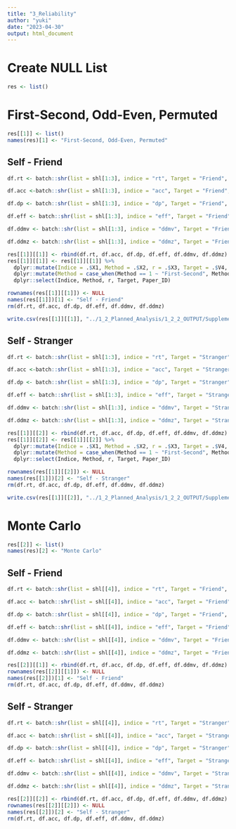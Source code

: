 ```yaml
---
title: "3_Reliability"
author: "yuki"
date: "2023-04-30"
output: html_document
---
```

# Create NULL List
```r
res <- list()
```

# First-Second, Odd-Even, Permuted
```r
res[[1]] <- list()
names(res)[1] <- "First-Second, Odd-Even, Permuted"
```

## Self - Friend
```r
df.rt <- batch::shr(list = shl[1:3], indice = "rt", Target = "Friend", Paper_ID = "Simulated", mc = FALSE, nc = NULL)

df.acc <-batch::shr(list = shl[1:3], indice = "acc", Target = "Friend", Paper_ID = "Simulated", mc = FALSE, nc = NULL)

df.dp <- batch::shr(list = shl[1:3], indice = "dp", Target = "Friend", Paper_ID = "Simulated", mc = FALSE, nc = NULL)

df.eff <- batch::shr(list = shl[1:3], indice = "eff", Target = "Friend", Paper_ID = "Simulated", mc = FALSE, nc = NULL)

df.ddmv <- batch::shr(list = shl[1:3], indice = "ddmv", Target = "Friend", Paper_ID = "Simulated", mc = FALSE, nc = NULL)

df.ddmz <- batch::shr(list = shl[1:3], indice = "ddmz", Target = "Friend", Paper_ID = "Simulated", mc = FALSE, nc = NULL)
```

```r
res[[1]][[1]] <- rbind(df.rt, df.acc, df.dp, df.eff, df.ddmv, df.ddmz)
res[[1]][[1]] <- res[[1]][[1]] %>%
  dplyr::mutate(Indice = .$X1, Method = .$X2, r = .$X3, Target = .$V4, Paper_ID = .$V5) %>%
  dplyr::mutate(Method = case_when(Method == 1 ~ "First-Second", Method == 2 ~ "Odd-Even", Method == 3 ~ "Permuted")) %>%
  dplyr::select(Indice, Method, r, Target, Paper_ID)

rownames(res[[1]][[1]]) <- NULL
names(res[[1]])[1] <- "Self - Friend"
rm(df.rt, df.acc, df.dp, df.eff, df.ddmv, df.ddmz)
```

```r
write.csv(res[[1]][[1]], "../1_2_Planned_Analysis/1_2_2_OUTPUT/Supplementary_Table_1.csv", row.names = FALSE)
```

## Self - Stranger
```r
df.rt <- batch::shr(list = shl[1:3], indice = "rt", Target = "Stranger", Paper_ID = "Simulated", mc = FALSE, nc = NULL)

df.acc <-batch::shr(list = shl[1:3], indice = "acc", Target = "Stranger", Paper_ID = "Simulated", mc = FALSE, nc = NULL)

df.dp <- batch::shr(list = shl[1:3], indice = "dp", Target = "Stranger", Paper_ID = "Simulated", mc = FALSE, nc = NULL)

df.eff <- batch::shr(list = shl[1:3], indice = "eff", Target = "Stranger", Paper_ID = "Simulated", mc = FALSE, nc = NULL)

df.ddmv <- batch::shr(list = shl[1:3], indice = "ddmv", Target = "Stranger", Paper_ID = "Simulated", mc = FALSE, nc = NULL)

df.ddmz <- batch::shr(list = shl[1:3], indice = "ddmz", Target = "Stranger", Paper_ID = "Simulated", mc = FALSE, nc = NULL)
```

```r
res[[1]][[2]] <- rbind(df.rt, df.acc, df.dp, df.eff, df.ddmv, df.ddmz)
res[[1]][[2]] <- res[[1]][[2]] %>%
  dplyr::mutate(Indice = .$X1, Method = .$X2, r = .$X3, Target = .$V4, Paper_ID = .$V5) %>%
  dplyr::mutate(Method = case_when(Method == 1 ~ "First-Second", Method == 2 ~ "Odd-Even", Method == 3 ~ "Permuted")) %>%
  dplyr::select(Indice, Method, r, Target, Paper_ID)

rownames(res[[1]][[2]]) <- NULL
names(res[[1]])[2] <- "Self - Stranger"
rm(df.rt, df.acc, df.dp, df.eff, df.ddmv, df.ddmz)
```

```r
write.csv(res[[1]][[2]], "../1_2_Planned_Analysis/1_2_2_OUTPUT/Supplementary_Table_2.csv", row.names = FALSE)
```


# Monte Carlo
```r
res[[2]] <- list()
names(res)[2] <- "Monte Carlo"
```

## Self - Friend
```r
df.rt <- batch::shr(list = shl[[4]], indice = "rt", Target = "Friend", Paper_ID = "Simulated", mc = TRUE, nc = 16)

df.acc <- batch::shr(list = shl[[4]], indice = "acc", Target = "Friend", Paper_ID = "Simulated", mc = TRUE, nc = 16)

df.dp <- batch::shr(list = shl[[4]], indice = "dp", Target = "Friend", Paper_ID = "Simulated", mc = TRUE, nc = 16)

df.eff <- batch::shr(list = shl[[4]], indice = "eff", Target = "Friend", Paper_ID = "Simulated", mc = TRUE, nc = 16)

df.ddmv <- batch::shr(list = shl[[4]], indice = "ddmv", Target = "Friend", Paper_ID = "Simulated", mc = TRUE, nc = 16)

df.ddmz <- batch::shr(list = shl[[4]], indice = "ddmz", Target = "Friend", Paper_ID = "Simulated", mc = TRUE, nc = 16)
```

```r
res[[2]][[1]] <- rbind(df.rt, df.acc, df.dp, df.eff, df.ddmv, df.ddmz)
rownames(res[[2]][[1]]) <- NULL
names(res[[2]])[1] <- "Self - Friend"
rm(df.rt, df.acc, df.dp, df.eff, df.ddmv, df.ddmz)
```

## Self - Stranger
```r
df.rt <- batch::shr(list = shl[[4]], indice = "rt", Target = "Stranger", Paper_ID = "Simulated", mc = TRUE, nc = 16)

df.acc <- batch::shr(list = shl[[4]], indice = "acc", Target = "Stranger", Paper_ID = "Simulated", mc = TRUE, nc = 16)

df.dp <- batch::shr(list = shl[[4]], indice = "dp", Target = "Stranger", Paper_ID = "Simulated", mc = TRUE, nc = 16)

df.eff <- batch::shr(list = shl[[4]], indice = "eff", Target = "Stranger", Paper_ID = "Simulated", mc = TRUE, nc = 16)

df.ddmv <- batch::shr(list = shl[[4]], indice = "ddmv", Target = "Stranger", Paper_ID = "Simulated", mc = TRUE, nc = 16)

df.ddmz <- batch::shr(list = shl[[4]], indice = "ddmz", Target = "Stranger", Paper_ID = "Simulated", mc = TRUE, nc = 16)
```

```r
res[[2]][[2]] <- rbind(df.rt, df.acc, df.dp, df.eff, df.ddmv, df.ddmz)
rownames(res[[2]][[2]]) <- NULL
names(res[[2]])[2] <- "Self - Stranger"
rm(df.rt, df.acc, df.dp, df.eff, df.ddmv, df.ddmz)
```

